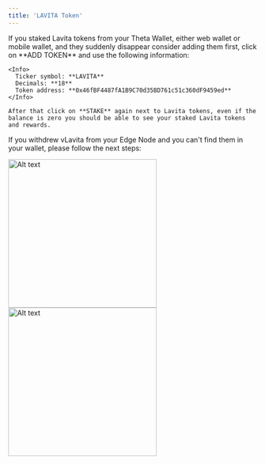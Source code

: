 ```yaml
---
title: 'LAVITA Token'
---
```


<AccordionGroup>
  <Accordion title="Where is my staked LAVITA?" icon="alien-8bit">
    If you staked Lavita tokens from your Theta Wallet, either web wallet or mobile wallet, and they suddenly disappear consider adding them first, click on **ADD TOKEN** and use the following information:

    <Info>
      Ticker symbol: **LAVITA**
      Decimals: **18**
      Token address: **0x46fBF4487fA1B9C70d35BD761c51c360dF9459ed**
    </Info>

    After that click on **STAKE** again next to Lavita tokens, even if the balance is zero you should be able to see your staked Lavita tokens and rewards.
  </Accordion>

  <Accordion title="Where is my vLavita?" icon="alien-8bit" />

  If you withdrew vLavita from your Edge Node and you can't find them in your wallet, please follow the next steps:

  <Frame caption="Step 1. Once you sent your vLavita to your Theta wallet, login to your wallet and click on Mainnet on top">
    <img width="300" alt="Alt text" src="/images/faq-token-vLavita-1.png" />
  </Frame>

  <Frame caption="Step 2. Click on it, choose Lavita and you can see vLavita tokens.">
    <img width="300" alt="Alt text" src="/images/faq-token-vLavita-2.png" />
  </Frame>
</Accordion>

</AccordionGroup>